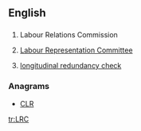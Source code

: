==English==

==={{initialism-old|en}}===
{{en-initialism}}

# {{context|Ireland|lang=en}} Labour Relations Commission
# {{context|British|lang=en}} [[w:Labour Representation Committee|Labour Representation Committee]]
# [[w:longitudinal redundancy check|longitudinal redundancy check]]

===Anagrams===
* [[CLR#English|CLR]]
[[tr:LRC]]